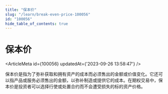 ```yaml
---
title: "保本价"
slug: "/learn/break-even-price-100056"
id: "100056"
hide_table_of_contents: true
---
```



# 保本价

<ArticleMeta id={100056} updatedAt={'2023-09-26 13:58:47'} />
<div className='border-solid border-b border-t-0 my-4 border-[var(--ifm-color-gray-300)]' />

保本价是指为了弥补获取和拥有资产的成本而必须售出的金额或价值变化。它还可以指产品或服务必须售出的金额，以弥补制造或提供它的成本。在期权交易中，保本价是投资者可以选择行使或处置合约而不会遭受损失的标的资产价格。
